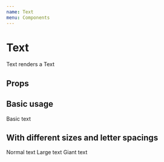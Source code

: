 ```yaml
---
name: Text
menu: Components
---
```




# Text

Text renders a Text

## Props

<PropsTable of={TextForDoc} />

## Basic usage

<Playground>
  <Text fontSize={3} color="salmon">Basic text</Text>
</Playground>

## With different sizes and letter spacings

<Playground>
  <Text fontSize={1}>Normal text</Text>
  <Text fontSize={5} letterSpacing={1}>Large text</Text>
  <Text fontSize={36} letterSpacing={2}>Giant text</Text>
</Playground>
